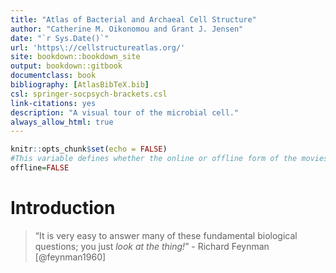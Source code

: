 ```yaml
--- 
title: "Atlas of Bacterial and Archaeal Cell Structure"
author: "Catherine M. Oikonomou and Grant J. Jensen"
date: "`r Sys.Date()`"
url: 'https\://cellstructureatlas.org/'
site: bookdown::bookdown_site
output: bookdown::gitbook
documentclass: book
bibliography: [AtlasBibTeX.bib]
csl: springer-socpsych-brackets.csl
link-citations: yes
description: "A visual tour of the microbial cell."
always_allow_html: true
---
```


```r
knitr::opts_chunk$set(echo = FALSE)
#This variable defines whether the online or offline form of the movies are used
offline=FALSE
```

# Introduction {-#introduction}

>“It is very easy to answer many of these fundamental biological questions; you just *look at the thing!*”
- Richard Feynman [@feynman1960]


